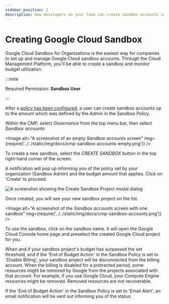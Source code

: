 ```yaml
---
sidebar_position: 2
description: How developers on your team can create sandbox accounts in a few clicks.
---
```


# Creating Google Cloud Sandbox

Google Cloud Sandbox for Organizations is the easiest way for companies to set up and manage Google Cloud sandbox accounts. Through the Cloud Management Platform, you'll be able to create a sandbox and monitor budget utilization.

:::note

Required Permission: **Sandbox User**

:::

After a [policy has been configured](configuring-a-policy-for-sandbox-accounts.mdx), a user can create sandbox accounts up to the amount which was defined by the Admin in the Sandbox Policy.

Within the CMP, select _Governance_ from the top menu bar, then select _Sandbox accounts_:


<Image
  alt="A screenshot of an empty _Sandbox accounts_ screen"
  img={require('../../static/img/docs/cmp-sandbox-accounts-empty.png')}
/>

To create a new sandbox, select the _CREATE SANDBOX_ button in the top right-hand corner of the screen.

A notification will pop up informing you of the policy set by your organization (Sandbox Admin) and the budget amount that applies. Click on 'Create' to proceed.

![A screenshot showing the Create Sandbox Project modal dialog](../../static/img/docs/cmp-create-sandbox-acct.png)

Once created, you will see your new sandbox project on the list.

<Image
  alt="A screenshot of the _Sandbox accounts_ screen with one sandbox"
  img={require('../../static/img/docs/cmp-sandbox-accounts.png')}
/>

To use the sandbox, click on the sandbox name. It will open the Google Cloud Console home page and preselect the created Google Cloud project for you.

When and if your sandbox project's budget has surpassed the set threshold, and if the 'End of Budget Action' in the Sandbox Policy is set to 'Disable Billing', your sandbox project will be disconnected from the billing account. When the billing is disabled for a protracted period, some resources might be removed by Google from the projects associated with that account. For example, if you use Google Cloud, your Compute Engine resources might be removed. Removed resources are not recoverable.

If the 'End of Budget Action' in the Sandbox Policy is set to 'Email Alert', an email notification will be sent out informing you of the status.
